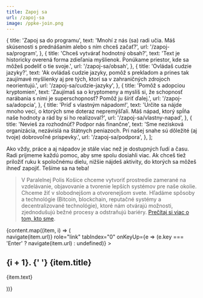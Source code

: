 ```yaml
---
title: Zapoj sa
url: /zapoj-sa
image: /ppke-join.png
---
```



  {
    title: 'Zapoj sa do programu',
    text:
      'Mnohí z nás (sa) radi učia. Máš skúsenosti s prednášaním alebo s ním chceš začať?',
    url: '/zapoj-sa/program',
  },
  {
    title: 'Chceš vytvárať hodnotný obsah?',
    text:
      'Text je historicky overená forma zdieľania myšlienok. Ponúkame priestor, kde sa môžeš podeliť o tie svoje.',
    url: '/zapoj-sa/obsah',
  },
  {
    title: 'Ovládaš cudzie jazyky?',
    text:
      'Ak ovládaš cudzie jazyky, pomôž s prekladom a prines tak zaujímavé myšlienky aj pre tých, ktorí sa v zahraničných zdrojoch neorientujú.',
    url: '/zapoj-sa/cudzie-jazyky',
  },
  {
    title: 'Pomôž s adopciou kryptomien',
    text:
      'Zaujímaš sa o kryptomeny a myslíš si, že schopnosť narábania s nimi je superschopnosť? Pomôž ju šíriť ďalej.',
    url: '/zapoj-sa/adopcia',
  },
  {
    title: 'Príď s vlastným nápadom!',
    text:
      'Určite sa nájde mnoho vecí, o ktorých sme doteraz nepremýšľali. Máš nápad, ktorý spĺňa naše hodnoty a rád by si ho realizoval?',
    url: '/zapoj-sa/vlastny-napad',
  },
  {
    title: 'Nevieš za rozhodnúť? Podpor nás finančne',
    text:
      'Sme nezisková organizácia, nezávislá na štátnych peniazoch. Pri našej snahe sú dôležité (aj tvoje) dobrovoľné príspevky.',
    url: '/zapoj-sa/podpora',
  },
];

Ako vždy, práce a aj nápadov je stále viac než je dostupných ľudí a času. Radi prijmeme každú pomoc, aby sme spolu dosiahli viac. Ak chceš tiež priložiť ruku k spoločnému dielu, nižšie nájdeš aktivity, do ktorých sa môžeš ihneď zapojiť. Tešíme sa na teba!

> V Paralelnej Polis Košice chceme vytvoriť prostredie zamerané na vzdelávanie, objavovanie a tvorenie lepších systémov pre naše okolie. Chceme žiť v slobodnejšom a otvorenejšom svete. Hľadáme spôsoby a technológie (Bitcoin, blockchain, reputačné systémy a decentralizované technológie), ktoré nám otvárajú možnosti, zjednodušujú bežné procesy a odstraňujú bariéry. [Prečítaj si viac o tom, kto sme](/o-paralelnej-polis).

<div className="flex flex-wrap -mx-2 mb-8">
  {content.map((item, i) => (
    <div className="sm:w-1/2 p-2" key={item.url}>
      <div
        className="group bg-grey-lighter hover:bg-grey-light focus:bg-grey-light cursor-pointer p-4"
        onClick={() => navigate(item.url)}
        role="link"
        tabIndex="0"
        onKeyUp={e => (e.key === 'Enter' ? navigate(item.url) : undefined)}
      >
        <h2>
          <Link to={item.url}>
            <span className="text-grey sm:text-4xl font-bold -mt-3 sm:float-right">
              {i + 1}.
            </span>{' '}
            {item.title}
          </Link>
        </h2>
        <p className="text-sm m-0">{item.text}</p>
      </div>
    </div>
  ))}
</div>

